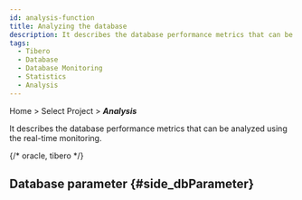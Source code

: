 ```yaml
---
id: analysis-function
title: Analyzing the database
description: It describes the database performance metrics that can be analyzed using the real-time monitoring.
tags:
  - Tibero
  - Database
  - Database Monitoring
  - Statistics
  - Analysis
---
```


Home > Select Project > **_Analysis_**

It describes the database performance metrics that can be analyzed using the real-time monitoring.


<Dbcounttrend />


<Dbcomparecounttrend />


<Dbusingcounttrendchart />


<Dblocktree />

{/* oracle, tibero */}

<Dbparallelquerytree />

## Database parameter {#side_dbParameter}


<Dbparameters />
